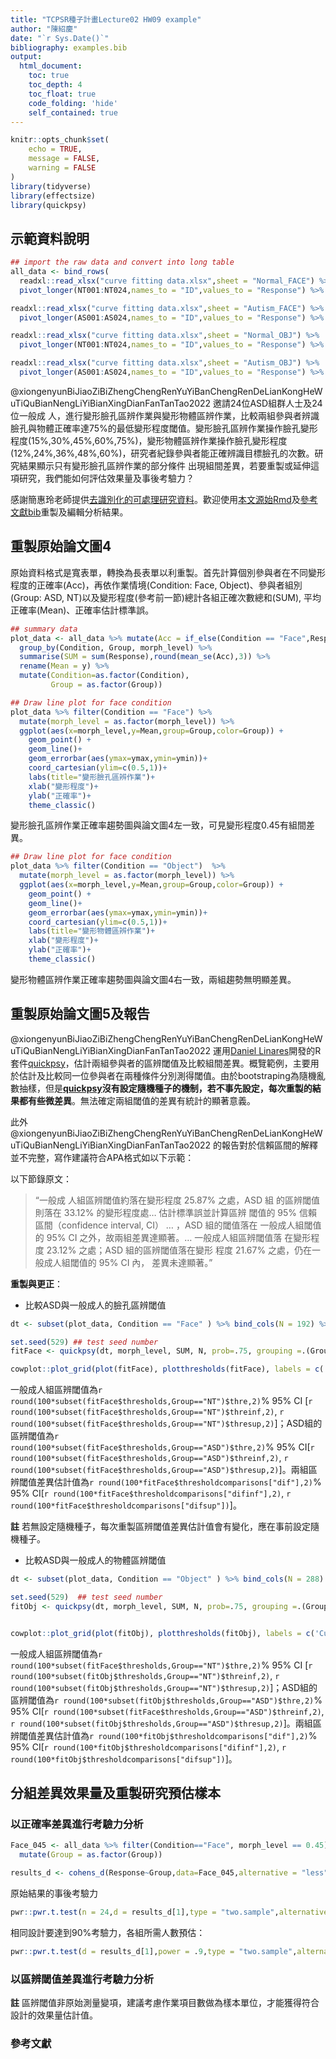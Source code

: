 ```yaml
---
title: "TCPSR種子計畫Lecture02 HW09 example"
author: "陳紹慶"
date: "`r Sys.Date()`"
bibliography: examples.bib
output:
  html_document:
    toc: true
    toc_depth: 4
    toc_float: true
    code_folding: 'hide'
    self_contained: true
---
```


```r
knitr::opts_chunk$set(
	echo = TRUE,
	message = FALSE,
	warning = FALSE
)
library(tidyverse)
library(effectsize)
library(quickpsy)
```



## 示範資料說明

```r
## import the raw data and convert into long table
all_data <- bind_rows(
  readxl::read_xlsx("curve fitting data.xlsx",sheet = "Normal_FACE") %>%
  pivot_longer(NT001:NT024,names_to = "ID",values_to = "Response") %>% bind_cols(Group = "NT",Condition = "Face"),

readxl::read_xlsx("curve fitting data.xlsx",sheet = "Autism_FACE") %>%
  pivot_longer(AS001:AS024,names_to = "ID",values_to = "Response") %>% bind_cols(Group = "ASD",Condition = "Face"),

readxl::read_xlsx("curve fitting data.xlsx",sheet = "Normal_OBJ") %>%
  pivot_longer(NT001:NT024,names_to = "ID",values_to = "Response") %>% bind_cols(Group = "NT",Condition = "Object"),

readxl::read_xlsx("curve fitting data.xlsx",sheet = "Autism_OBJ") %>%
  pivot_longer(AS001:AS024,names_to = "ID",values_to = "Response") %>% bind_cols(Group = "ASD",Condition = "Object"))

```

@xiongenyunBiJiaoZiBiZhengChengRenYuYiBanChengRenDeLianKongHeWuTiQuBianNengLiYiBianXingDianFanTanTao2022 邀請24位ASD組群人士及24位一般成 人，進行變形臉孔區辨作業與變形物體區辨作業，比較兩組參與者辨識臉孔與物體正確率達75%的最低變形程度閾值。變形臉孔區辨作業操作臉孔變形程度(15%,30%,45%,60%,75%)，變形物體區辨作業操作臉孔變形程度(12%,24%,36%,48%,60%)，研究者紀錄參與者能正確辨識目標臉孔的次數。研究結果顯示只有變形臉孔區辨作業的部分條件 出現組間差異，若要重製或延伸這項研究，我們能如何評估效果量及事後考驗力？

感謝簡惠玲老師提供[去識別化的可處理研究資料](curve fitting data.xlsx)。歡迎使用[本文源始Rmd](example.Rmd)及[參考文獻bib](examples.bib)重製及編輯分析結果。

## 重製原始論文圖4

原始資料格式是寬表單，轉換為長表單以利重製。首先計算個別參與者在不同變形程度的正確率(Acc)，再依作業情境(Condition: Face, Object)、參與者組別(Group: ASD, NT)以及變形程度(參考前一節)總計各組正確次數總和(SUM), 平均正確率(Mean)、正確率估計標準誤。

```r
## summary data
plot_data <- all_data %>% mutate(Acc = if_else(Condition == "Face",Response/8,Response/12)) %>%
  group_by(Condition, Group, morph_level) %>%
  summarise(SUM = sum(Response),round(mean_se(Acc),3)) %>%
  rename(Mean = y) %>%
  mutate(Condition=as.factor(Condition),
         Group = as.factor(Group))
```

```r
## Draw line plot for face condition
plot_data %>% filter(Condition == "Face") %>%
  mutate(morph_level = as.factor(morph_level)) %>%
  ggplot(aes(x=morph_level,y=Mean,group=Group,color=Group)) +
    geom_point() +
    geom_line()+
    geom_errorbar(aes(ymax=ymax,ymin=ymin))+
    coord_cartesian(ylim=c(0.5,1))+
    labs(title="變形臉孔區辨作業")+
    xlab("變形程度")+
    ylab("正確率")+
    theme_classic()
```

變形臉孔區辨作業正確率趨勢圖與論文圖4左一致，可見變形程度0.45有組間差異。

```r
## Draw line plot for face condition
plot_data %>% filter(Condition == "Object")  %>%
  mutate(morph_level = as.factor(morph_level)) %>%
  ggplot(aes(x=morph_level,y=Mean,group=Group,color=Group)) +
    geom_point() +
    geom_line()+
    geom_errorbar(aes(ymax=ymax,ymin=ymin))+
    coord_cartesian(ylim=c(0.5,1))+
    labs(title="變形物體區辨作業")+
    xlab("變形程度")+
    ylab("正確率")+
    theme_classic()
```

變形物體區辨作業正確率趨勢圖與論文圖4右一致，兩組趨勢無明顯差異。

## 重製原始論文圖5及報告

@xiongenyunBiJiaoZiBiZhengChengRenYuYiBanChengRenDeLianKongHeWuTiQuBianNengLiYiBianXingDianFanTanTao2022 運用[Daniel Linares](https://www.dlinares.org/)開發的R套件[quickpsy](http://dlinares.org/quickpsy.html)，估計兩組參與者的區辨閾值及比較組間差異。概覽範例，主要用於估計及比較同一位參與者在兩種條件分別測得閾值。由於bootstraping為隨機亂數抽樣，但是**[quickpsy](http://dlinares.org/quickpsy.html)沒有設定隨機種子的機制，若不事先設定，每次重製的結果都有些微差異**。無法確定兩組閾值的差異有統計的顯著意義。

此外 @xiongenyunBiJiaoZiBiZhengChengRenYuYiBanChengRenDeLianKongHeWuTiQuBianNengLiYiBianXingDianFanTanTao2022 的報告對於信賴區間的解釋並不完整，寫作建議符合APA格式如以下示範：

以下節錄原文：

> "一般成 人組區辨閾值約落在變形程度 25.87% 之處，ASD 組 的區辨閾值則落在 33.12% 的變形程度處... 估計標準誤並計算區辨 閾值的 95% 信賴區間（confidence interval, CI） ... ，ASD 組的閾值落在 一般成人組閾值的 95% CI 之外，故兩組差異達顯著。... 一般成人組區辨閾值落 在變形程度 23.12% 之處；ASD 組的區辨閾值落在變形 程度 21.67% 之處，仍在一般成人組閾值的 95% CI 內， 差異未達顯著。"


**重製與更正**：

- 比較ASD與一般成人的臉孔區辨閾值

```r
dt <- subset(plot_data, Condition == "Face" ) %>% bind_cols(N = 192) %>% mutate(Group=as.character(Group) )

set.seed(529) ## test seed number
fitFace <- quickpsy(dt, morph_level, SUM, N, prob=.75, grouping =.(Group), fun = weibull_fun) ## some outputs are embedded in text, see the source Rmd.

cowplot::plot_grid(plot(fitFace), plotthresholds(fitFace), labels = c('Curve', 'Threshold'))
```

一般成人組區辨閾值為`r round(100*subset(fitFace$thresholds,Group=="NT")$thre,2)`% 95% CI [`r round(100*subset(fitFace$thresholds,Group=="NT")$threinf,2)`, `r round(100*subset(fitFace$thresholds,Group=="NT")$thresup,2)`]；ASD組的區辨閾值為`r round(100*subset(fitFace$thresholds,Group=="ASD")$thre,2)`% 95% CI[`r round(100*subset(fitFace$thresholds,Group=="ASD")$threinf,2)`, `r round(100*subset(fitFace$thresholds,Group=="ASD")$thresup,2)`]。兩組區辨閾值差異估計值為`r round(100*fitFace$thresholdcomparisons["dif"],2)`% 95% CI[`r round(100*fitFace$thresholdcomparisons["difinf"],2)`, `r round(100*fitFace$thresholdcomparisons["difsup"])`]。

**註** 若無設定隨機種子，每次重製區辨閾值差異估計值會有變化，應在事前設定隨機種子。

- 比較ASD與一般成人的物體區辨閾值


```r
dt <- subset(plot_data, Condition == "Object" ) %>% bind_cols(N = 288) %>% mutate(Condition=as.character(Condition),Group=as.character(Group))

set.seed(529)  ## test seed number
fitObj <- quickpsy(dt, morph_level, SUM, N, prob=.75, grouping =.(Group), fun = weibull_fun) ## some outputs are embedded in text, see the source Rmd.


cowplot::plot_grid(plot(fitObj), plotthresholds(fitObj), labels = c('Curve', 'Threshold'))

```


一般成人組區辨閾值為`r round(100*subset(fitFace$thresholds,Group=="NT")$thre,2)`% 95% CI [`r round(100*subset(fitObj$thresholds,Group=="NT")$threinf,2)`, `r round(100*subset(fitObj$thresholds,Group=="NT")$thresup,2)`]；ASD組的區辨閾值為`r round(100*subset(fitObj$thresholds,Group=="ASD")$thre,2)`% 95% CI[`r round(100*subset(fitFace$thresholds,Group=="ASD")$threinf,2)`, `r round(100*subset(fitObj$thresholds,Group=="ASD")$thresup,2)`]。兩組區辨閾值差異估計值為`r round(100*fitObj$thresholdcomparisons["dif"],2)`% 95% CI[`r round(100*fitObj$thresholdcomparisons["difinf"],2)`, `r round(100*fitObj$thresholdcomparisons["difsup"])`]。



## 分組差異效果量及重製研究預估樣本

### 以正確率差異進行考驗力分析

```r
Face_045 <- all_data %>% filter(Condition=="Face", morph_level == 0.45) %>%
  mutate(Group = as.factor(Group))

results_d <- cohens_d(Response~Group,data=Face_045,alternative = "less") %>% unlist  ## -0.78 95%CI [-Inf, -0.28]
```

原始結果的事後考驗力

```r
pwr::pwr.t.test(n = 24,d = results_d[1],type = "two.sample",alternative = "less")
```

相同設計要達到90%考驗力，各組所需人數預估：

```r
pwr::pwr.t.test(d = results_d[1],power = .9,type = "two.sample",alternative = "less")
```

### 以區辨閾值差異進行考驗力分析

**註** 區辨閾值非原始測量變項，建議考慮作業項目數做為樣本單位，才能獲得符合設計的效果量估計值。

### 參考文獻